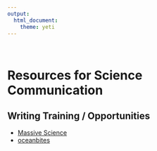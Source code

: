 ```yaml
---
output: 
  html_document:
    theme: yeti
---
```

<br>


# **Resources for Science Communication**

## Writing Training / Opportunities
* [Massive Science](https://massivesci.com/)
* [oceanbites](https://oceanbites.org/)